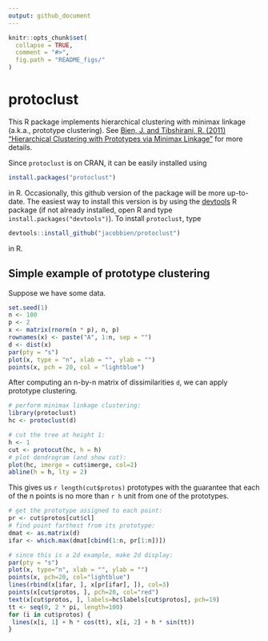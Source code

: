 ```yaml
---
output: github_document
---
```


<!-- README.md is generated from README.Rmd. Please edit that file -->

```r
knitr::opts_chunk$set(
  collapse = TRUE,
  comment = "#>",
  fig.path = "README_figs/"
)
```

# protoclust

This R package implements hierarchical clustering with minimax linkage (a.k.a., prototype clustering).  See
[Bien, J. and Tibshirani, R. (2011) "Hierarchical Clustering with Prototypes via Minimax Linkage"](http://www-bcf.usc.edu/~jbien/papers/jasa2011minimax.pdf) for more details.

Since `protoclust` is on CRAN, it can be easily installed using
```r
install.packages("protoclust")
```
in R.  Occasionally, this github version of the package will be more up-to-date.  The easiest way to install this version is
by using the [devtools](https://CRAN.R-project.org/package=devtools) R package (if not already installed, open R and type `install.packages("devtools")`). To install `protoclust`, type

```r
devtools::install_github("jacobbien/protoclust")
```
in R.

## Simple example of prototype clustering

Suppose we have some data.
```r
set.seed(1)
n <- 100
p <- 2
x <- matrix(rnorm(n * p), n, p)
rownames(x) <- paste("A", 1:n, sep = "")
d <- dist(x)
par(pty = "s")
plot(x, type = "n", xlab = "", ylab = "")
points(x, pch = 20, col = "lightblue")
```

After computing an n-by-n matrix of dissimilarities `d`, we can apply prototype clustering.

```r
# perform minimax linkage clustering:
library(protoclust)
hc <- protoclust(d)

# cut the tree at height 1:
h <- 1
cut <- protocut(hc, h = h)
# plot dendrogram (and show cut):
plot(hc, imerge = cut$imerge, col=2)
abline(h = h, lty = 2)
```

This gives us `r length(cut$protos)` prototypes with the guarantee that each of the n points is no more than `r h` unit from one of the prototypes.

```r
# get the prototype assigned to each point:
pr <- cut$protos[cut$cl]
# find point farthest from its prototype:
dmat <- as.matrix(d)
ifar <- which.max(dmat[cbind(1:n, pr[1:n])])

# since this is a 2d example, make 2d display:
par(pty = "s")
plot(x, type="n", xlab = "", ylab = "")
points(x, pch=20, col="lightblue")
lines(rbind(x[ifar, ], x[pr[ifar], ]), col=3)
points(x[cut$protos, ], pch=20, col="red")
text(x[cut$protos, ], labels=hc$labels[cut$protos], pch=19)
tt <- seq(0, 2 * pi, length=100)
for (i in cut$protos) {
 lines(x[i, 1] + h * cos(tt), x[i, 2] + h * sin(tt))
}
```

